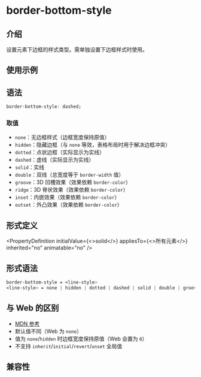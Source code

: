 # border-bottom-style

## 介绍

设置元素下边框的样式类型。需单独设置下边框样式时使用。

## 使用示例


<Go
  example="css-api"
  defaultFile="src/border-bottom-style/App.tsx"
  img="/assets/doc/css/border-bottom-style.jpg"
  defaultEntryFile="dist/border-bottom-style.lynx.bundle"
  entry="src/border-bottom-style"
/>

## 语法

```css
border-bottom-style: dashed;
```

### 取值

- `none`：无边框样式（边框宽度保持原值）
- `hidden`：隐藏边框（与 `none` 等效，表格布局时用于解决边框冲突）
- `dotted`：点状边框（实际显示为实线）
- `dashed`：虚线（实际显示为实线）
- `solid`：实线
- `double`：双线（总宽度等于 `border-width` 值）
- `groove`：3D 凹槽效果（效果依赖 `border-color`）
- `ridge`：3D 脊状效果（效果依赖 `border-color`）
- `inset`：内嵌效果（效果依赖 `border-color`）
- `outset`：外凸效果（效果依赖 `border-color`）

## 形式定义


<PropertyDefinition
  initialValue={<>solid</>}
  appliesTo={<>所有元素</>}
  inherited="no"
  animatable="no"
/>

## 形式语法

```css
border-bottom-style = <line-style>
<line-style> = none | hidden | dotted | dashed | solid | double | groove | ridge | inset | outset

```

## 与 Web 的区别

- [MDN 参考](https://developer.mozilla.org/zh-CN/docs/Web/CSS/border-bottom-style)
- 默认值不同（Web 为 `none`）
- 值为 `none`/`hidden` 时边框宽度保持原值（Web 会置为 `0`）
- 不支持 `inherit`/`initial`/`revert`/`unset` 全局值

## 兼容性


<LegacyCompatTable metadata="css/properties/border-bottom-style" />
